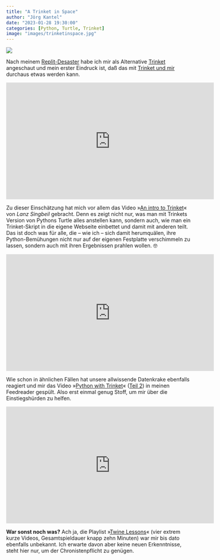 ```yaml
---
title: "A Trinket in Space"
author: "Jörg Kantel"
date: "2023-01-28 19:30:00"
categories: [Python, Turtle, Trinket]
image: "images/trinketinspace.jpg"
---
```


[![](images/trinketinspace-b.jpg)](https://www.youtube.com/watch?v=GLQ0Ord1TRI)

Nach meinem [Replit-Desaster](https://kantel.github.io/posts/20221222802_processingpy_replit/) habe ich mir als Alternative [Trinket](http://cognitiones.kantel-chaos-team.de/programmierung/python/trinket.html) angeschaut und mein erster Eindruck ist, daß das mit [Trinket und mir](http://blog.schockwellenreiter.de/2022/06/2022062501.html) durchaus etwas werden kann.

<iframe width="560" height="315" src="https://www.youtube.com/embed/GLQ0Ord1TRI" title="YouTube video player" frameborder="0" allow="accelerometer; autoplay; clipboard-write; encrypted-media; gyroscope; picture-in-picture; web-share" allowfullscreen></iframe>

Zu dieser Einschätzung hat mich vor allem das Video »[An intro to Trinket](https://www.youtube.com/watch?v=GLQ0Ord1TRI)« von *Lanz Singbeil* gebracht. Denn es zeigt nicht nur, was man mit Trinkets Version von Pythons Turtle alles anstellen kann, sondern auch, wie man ein Trinket-Skript in die eigene Webseite einbettet und damit mit anderen teilt. Das ist doch was für alle, die -- wie ich -- sich damit herumquälen, ihre Python-Bemühungen nicht nur auf der eigenen Festplatte verschimmeln zu lassen, sondern auch mit ihren Ergebnissen prahlen wollen.&nbsp;🤓

<iframe width="560" height="315" src="https://www.youtube.com/embed/4J0TtTUfvSs" title="YouTube video player" frameborder="0" allow="accelerometer; autoplay; clipboard-write; encrypted-media; gyroscope; picture-in-picture; web-share" allowfullscreen></iframe>

Wie schon in ähnlichen Fällen hat unsere allwissende Datenkrake ebenfalls reagiert und mir das Video »[Python with Trinket](https://www.youtube.com/watch?v=4J0TtTUfvSs)« ([Teil 2](https://www.youtube.com/watch?v=te_wuGm6hoU)) in meinen Feedreader gespült. Also erst einmal genug Stoff, um mir über die Einstiegshürden zu helfen.

<iframe width="560" height="315" src="https://www.youtube.com/embed/a_brOB-kH6Y" title="YouTube video player" frameborder="0" allow="accelerometer; autoplay; clipboard-write; encrypted-media; gyroscope; picture-in-picture; web-share" allowfullscreen></iframe>

**War sonst noch was?** Ach ja, die Playlist »[Twine Lessons](https://www.youtube.com/playlist?list=PLzFQmmaR906JuTkpwMW8TbkluKLhbP-n-)« (vier extrem kurze Videos, Gesamtspieldauer knapp zehn Minuten) war mir bis dato ebenfalls unbekannt. Ich erwarte davon aber keine neuen Erkenntnisse, steht hier nur, um der Chronistenpflicht zu genügen.